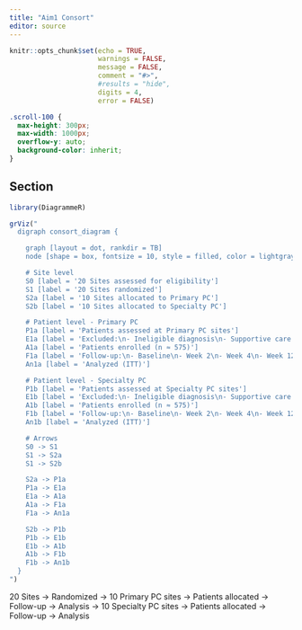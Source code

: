 ```yaml
---
title: "Aim1 Consort"
editor: source
---
```


```r
knitr::opts_chunk$set(echo = TRUE,
                      warnings = FALSE,
                      message = FALSE,
                      comment = "#>",
                      #results = "hide",
                      digits = 4,
                      error = FALSE)
```

```css
.scroll-100 {
  max-height: 300px;
  max-width: 1000px;
  overflow-y: auto;
  background-color: inherit;
}
```

## Section

```r
library(DiagrammeR)

grViz("
  digraph consort_diagram {

    graph [layout = dot, rankdir = TB]
    node [shape = box, fontsize = 10, style = filled, color = lightgray]

    # Site level
    S0 [label = '20 Sites assessed for eligibility']
    S1 [label = '20 Sites randomized']
    S2a [label = '10 Sites allocated to Primary PC']
    S2b [label = '10 Sites allocated to Specialty PC']

    # Patient level - Primary PC
    P1a [label = 'Patients assessed at Primary PC sites']
    E1a [label = 'Excluded:\n- Ineligible diagnosis\n- Supportive care only\n- Psychiatric/cognitive issues\n- Prior PC exposure\n- Declined participation']
    A1a [label = 'Patients enrolled (n ≈ 575)']
    F1a [label = 'Follow-up:\n- Baseline\n- Week 2\n- Week 4\n- Week 12\n- Week 24\n\nLost to follow-up:\n- Death\n- Severe illness\n- Withdrawal']
    An1a [label = 'Analyzed (ITT)']

    # Patient level - Specialty PC
    P1b [label = 'Patients assessed at Specialty PC sites']
    E1b [label = 'Excluded:\n- Ineligible diagnosis\n- Supportive care only\n- Psychiatric/cognitive issues\n- Prior PC exposure\n- Declined participation']
    A1b [label = 'Patients enrolled (n ≈ 575)']
    F1b [label = 'Follow-up:\n- Baseline\n- Week 2\n- Week 4\n- Week 12\n- Week 24\n\nLost to follow-up:\n- Death\n- Severe illness\n- Withdrawal']
    An1b [label = 'Analyzed (ITT)']

    # Arrows
    S0 -> S1
    S1 -> S2a
    S1 -> S2b

    S2a -> P1a
    P1a -> E1a
    E1a -> A1a
    A1a -> F1a
    F1a -> An1a

    S2b -> P1b
    P1b -> E1b
    E1b -> A1b
    A1b -> F1b
    F1b -> An1b
  }
")
```

20 Sites → Randomized → 10 Primary PC sites → Patients allocated → Follow-up → Analysis
                        → 10 Specialty PC sites → Patients allocated → Follow-up → Analysis

